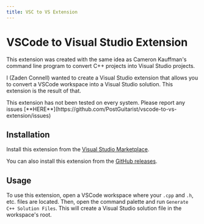 ```yaml
---
title: VSC to VS Extension
---
```


# VSCode to Visual Studio Extension

This extension was created with the same idea as Cameron Kauffman's command line program to convert C++ projects into Visual Studio projects. 

I (Zaden Connell) wanted to create a Visual Studio extension that allows you to convert a VSCode workspace into a Visual Studio solution. This extension is the result of that.
 
<Callout type="info" emoji="ⓘ">
  This extension has not been tested on every system. Please report any issues [**HERE**](https://github.com/PostGuitarist/vscode-to-vs-extension/issues)
</Callout>

## Installation

Install this extension from the [Visual Studio Marketplace](https://marketplace.visualstudio.com/items?itemName=PostGuitarist.vscode-to-vs).

You can also install this extension from the [GitHub releases](https://github.com/PostGuitarist/vscode-to-vs-extension/releases).

## Usage

To use this extension, open a VSCode workspace where your `.cpp` and `.h`, etc. files are located. Then, open the command palette and run `Generate C++ Solution Files`. This will create a Visual Studio solution file in the workspace's root.